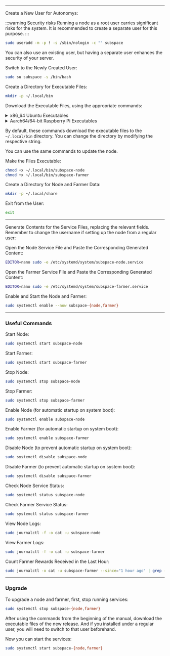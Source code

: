 

--- 

Create a New User for Autonomys:

:::warning Security risks
Running a node as a root user carries significant risks for the system. 
It is recommended to create a separate user for this purpose.
:::

```bash
sudo useradd -m -p ! -s /sbin/nologin -c "" subspace
```

You can also use an existing user, but having a separate user enhances the security of your server.

Switch to the Newly Created User:
```bash
sudo su subspace -s /bin/bash
```

Create a Directory for Executable Files:

```bash
mkdir -p ~/.local/bin
```

Download the Executable Files, using the appropriate commands:

<details>
   <summary>
    x86_64 Ubuntu Executables
    </summary>
    <details>
        <summary>
        Version 2 - for older processors since ~2009 and some old VMs
        </summary>
		Node:
		```bash
		wget -O ~/.local/bin/subspace-node https://github.com/autonomys/subspace/releases/download/taurus-2025-jul-14/subspace-node-ubuntu-x86_64-v2-taurus-2025-jul-14
		```
		Farmer:
		```bash
		wget -O ~/.local/bin/subspace-farmer https://github.com/autonomys/subspace/releases/download/taurus-2025-jul-14/subspace-farmer-ubuntu-x86_64-v2-taurus-2025-jul-14
		```
    </details>
    <details>
        <summary>
        Version skylake - For newer processors since ~2015
        </summary>
		Node:
		```bash
		wget -O ~/.local/bin/subspace-node https://github.com/autonomys/subspace/releases/download/taurus-2025-jul-14/subspace-node-ubuntu-x86_64-skylake-taurus-2025-jul-14
		```
		Farmer:
		```bash
		wget -O ~/.local/bin/subspace-farmer https://github.com/autonomys/subspace/releases/download/taurus-2025-jul-14/subspace-farmer-ubuntu-x86_64-skylake-taurus-2025-jul-14
		```
    </details>
</details>

<details>
    <summary>
    Aarch64/64-bit Raspberry Pi Executables
    </summary>
	Node:
	```bash
	wget -O ~/.local/bin/subspace-node https://github.com/autonomys/subspace/releases/download/taurus-2025-jul-14/subspace-node-ubuntu-aarch64-taurus-2025-jul-14
	```
	Farmer:
	```bash
	wget -O ~/.local/bin/subspace-farmer https://github.com/autonomys/subspace/releases/download/taurus-2025-jul-14/subspace-farmer-ubuntu-aarch64-taurus-2025-jul-14
	```
</details>

By default, these commands download the executable files to the `~/.local/bin` directory. 
You can change the directory by modifying the respective string.

You can use the same commands to update the node.

Make the Files Executable:
```bash
chmod +x ~/.local/bin/subspace-node
chmod +x ~/.local/bin/subspace-farmer
```

Create a Directory for Node and Farmer Data:
```bash
mkdir -p ~/.local/share
```

Exit from the User:
```bash
exit
```

---

Generate Contents for the Service Files, replacing the relevant fields. 
Remember to change the username if setting up the node from a regular user:

<AdvancedSystemdServiceFileGenerator />

Open the Node Service File and Paste the Corresponding Generated Content:
```bash
EDITOR=nano sudo -e /etc/systemd/system/subspace-node.service
```

Open the Farmer Service File and Paste the Corresponding Generated Content:
```bash
EDITOR=nano sudo -e /etc/systemd/system/subspace-farmer.service
```

Enable and Start the Node and Farmer:
```bash
sudo systemctl enable --now subspace-{node,farmer}
```

---

### Useful Commands

Start Node:
```bash
sudo systemctl start subspace-node
```

Start Farmer:
```bash
sudo systemctl start subspace-farmer
```

Stop Node:
```bash
sudo systemctl stop subspace-node
```

Stop Farmer:
```bash
sudo systemctl stop subspace-farmer
```

Enable Node (for automatic startup on system boot):
```bash
sudo systemctl enable subspace-node
```

Enable Farmer (for automatic startup on system boot):
```bash
sudo systemctl enable subspace-farmer
```

Disable Node (to prevent automatic startup on system boot):
```bash
sudo systemctl disable subspace-node
```

Disable Farmer (to prevent automatic startup on system boot):
```bash
sudo systemctl disable subspace-farmer
```

Check Node Service Status:
```bash
sudo systemctl status subspace-node
```

Check Farmer Service Status:
```bash
sudo systemctl status subspace-farmer
```

View Node Logs:
```bash
sudo journalctl -f -o cat -u subspace-node
```

View Farmer Logs:
```bash
sudo journalctl -f -o cat -u subspace-farmer
```

Count Farmer Rewards Received in the Last Hour:
```bash
sudo journalctl -o cat -u subspace-farmer --since="1 hour ago" | grep -i "Successfully signed reward hash" | wc -l
```

---

### Upgrade

To upgrade a node and farmer, first, stop running services:
```bash
sudo systemctl stop subspace-{node,farmer}
```

After using the commands from the beginning of the manual, download the executable files of the new release.
And if you installed under a regular user, you will need to switch to that user beforehand.

Now you can start the services:
```bash
sudo systemctl start subspace-{node,farmer}
```